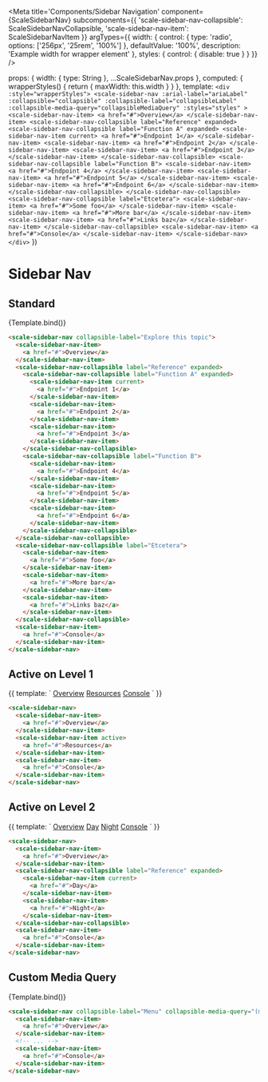 
<Meta
  title='Components/Sidebar Navigation'
  component={ScaleSidebarNav}
  subcomponents={{
    'scale-sidebar-nav-collapsible': ScaleSidebarNavCollapsible,
    'scale-sidebar-nav-item': ScaleSidebarNavItem
  }}
  argTypes={{
    width: {
      control: {
        type: 'radio',
        options: ['256px', '25rem', '100%']
      },
      defaultValue: '100%',
      description: 'Example width for wrapper element'
    },
    styles: {
      control: { disable: true }
    }
  }}
/>

  props: {
    width: { type: String },
    ...ScaleSidebarNav.props
  },
  computed: {
    wrapperStyles() {
      return {
        maxWidth: this.width
      }
    }
  },
  template: `
    <div :style="wrapperStyles">
      <scale-sidebar-nav
        :arial-label="ariaLabel"
        :collapsible="collapsible"
        :collapsible-label="collapsibleLabel"
        :collapsible-media-query="collapsibleMediaQuery"
        :styles="styles"
      >
        <scale-sidebar-nav-item>
          <a href="#">Overview</a>
        </scale-sidebar-nav-item>
        <scale-sidebar-nav-collapsible label="Reference" expanded>
          <scale-sidebar-nav-collapsible label="Function A" expanded>
            <scale-sidebar-nav-item current>
              <a href="#">Endpoint 1</a>
            </scale-sidebar-nav-item>
            <scale-sidebar-nav-item>
              <a href="#">Endpoint 2</a>
            </scale-sidebar-nav-item>
            <scale-sidebar-nav-item>
              <a href="#">Endpoint 3</a>
            </scale-sidebar-nav-item>
          </scale-sidebar-nav-collapsible>
          <scale-sidebar-nav-collapsible label="Function B">
            <scale-sidebar-nav-item>
              <a href="#">Endpoint 4</a>
            </scale-sidebar-nav-item>
            <scale-sidebar-nav-item>
              <a href="#">Endpoint 5</a>
            </scale-sidebar-nav-item>
            <scale-sidebar-nav-item>
              <a href="#">Endpoint 6</a>
            </scale-sidebar-nav-item>
          </scale-sidebar-nav-collapsible>
        </scale-sidebar-nav-collapsible>
        <scale-sidebar-nav-collapsible label="Etcetera">
          <scale-sidebar-nav-item>
            <a href="#">Some foo</a>
          </scale-sidebar-nav-item>
          <scale-sidebar-nav-item>
            <a href="#">More bar</a>
          </scale-sidebar-nav-item>
          <scale-sidebar-nav-item>
            <a href="#">Links baz</a>
          </scale-sidebar-nav-item>
        </scale-sidebar-nav-collapsible>
        <scale-sidebar-nav-item>
          <a href="#">Console</a>
        </scale-sidebar-nav-item>
      </scale-sidebar-nav>
    </div>
  `
})

# Sidebar Nav

## Standard

<Canvas withSource="none">
  <Story name='Standard' args={{ collapsibleLabel: 'Explore this topic' }}>
    {Template.bind()}
  </Story>
</Canvas>

<ArgsTable story='Standard' />

```html
<scale-sidebar-nav collapsible-label="Explore this topic">
  <scale-sidebar-nav-item>
    <a href="#">Overview</a>
  </scale-sidebar-nav-item>
  <scale-sidebar-nav-collapsible label="Reference" expanded>
    <scale-sidebar-nav-collapsible label="Function A" expanded>
      <scale-sidebar-nav-item current>
        <a href="#">Endpoint 1</a>
      </scale-sidebar-nav-item>
      <scale-sidebar-nav-item>
        <a href="#">Endpoint 2</a>
      </scale-sidebar-nav-item>
      <scale-sidebar-nav-item>
        <a href="#">Endpoint 3</a>
      </scale-sidebar-nav-item>
    </scale-sidebar-nav-collapsible>
    <scale-sidebar-nav-collapsible label="Function B">
      <scale-sidebar-nav-item>
        <a href="#">Endpoint 4</a>
      </scale-sidebar-nav-item>
      <scale-sidebar-nav-item>
        <a href="#">Endpoint 5</a>
      </scale-sidebar-nav-item>
      <scale-sidebar-nav-item>
        <a href="#">Endpoint 6</a>
      </scale-sidebar-nav-item>
    </scale-sidebar-nav-collapsible>
  </scale-sidebar-nav-collapsible>
  <scale-sidebar-nav-collapsible label="Etcetera">
    <scale-sidebar-nav-item>
      <a href="#">Some foo</a>
    </scale-sidebar-nav-item>
    <scale-sidebar-nav-item>
      <a href="#">More bar</a>
    </scale-sidebar-nav-item>
    <scale-sidebar-nav-item>
      <a href="#">Links baz</a>
    </scale-sidebar-nav-item>
  </scale-sidebar-nav-collapsible>
  <scale-sidebar-nav-item>
    <a href="#">Console</a>
  </scale-sidebar-nav-item>
</scale-sidebar-nav>
```

## Active on Level 1

<Canvas withSource="none">
  <Story name='Active on Level 1'>
    {{
      template: `
        <scale-sidebar-nav>
          <scale-sidebar-nav-item>
            <a href="#">Overview</a>
          </scale-sidebar-nav-item>
          <scale-sidebar-nav-item active>
            <a href="#">Resources</a>
          </scale-sidebar-nav-item>
          <scale-sidebar-nav-item>
            <a href="#">Console</a>
          </scale-sidebar-nav-item>
        </scale-sidebar-nav>
      `
    }}
  </Story>
</Canvas>

```html
<scale-sidebar-nav>
  <scale-sidebar-nav-item>
    <a href="#">Overview</a>
  </scale-sidebar-nav-item>
  <scale-sidebar-nav-item active>
    <a href="#">Resources</a>
  </scale-sidebar-nav-item>
  <scale-sidebar-nav-item>
    <a href="#">Console</a>
  </scale-sidebar-nav-item>
</scale-sidebar-nav>
```

## Active on Level 2

<Canvas withSource="none">
  <Story name='Active on Level 2'>
    {{
      template: `
        <scale-sidebar-nav>
          <scale-sidebar-nav-item>
            <a href="#">Overview</a>
          </scale-sidebar-nav-item>
          <scale-sidebar-nav-collapsible label="Reference" expanded>
            <scale-sidebar-nav-item current>
              <a href="#">Day</a>
            </scale-sidebar-nav-item>
            <scale-sidebar-nav-item>
              <a href="#">Night</a>
            </scale-sidebar-nav-item>
          </scale-sidebar-nav-collapsible>
          <scale-sidebar-nav-item>
            <a href="#">Console</a>
          </scale-sidebar-nav-item>
        </scale-sidebar-nav>
      `
    }}
  </Story>
</Canvas>

```html
<scale-sidebar-nav>
  <scale-sidebar-nav-item>
    <a href="#">Overview</a>
  </scale-sidebar-nav-item>
  <scale-sidebar-nav-collapsible label="Reference" expanded>
    <scale-sidebar-nav-item current>
      <a href="#">Day</a>
    </scale-sidebar-nav-item>
    <scale-sidebar-nav-item>
      <a href="#">Night</a>
    </scale-sidebar-nav-item>
  </scale-sidebar-nav-collapsible>
  <scale-sidebar-nav-item>
    <a href="#">Console</a>
  </scale-sidebar-nav-item>
</scale-sidebar-nav>
```

## Custom Media Query

<Canvas withSource="none">
  <Story name='Custom Media Query' args={{ collapsibleLabel: 'Menu', collapsibleMediaQuery: '(max-width: 44em)' }}>
    {Template.bind()}
  </Story>
</Canvas>

```html
<scale-sidebar-nav collapsible-label="Menu" collapsible-media-query="(max-width: 44em)">
  <scale-sidebar-nav-item>
    <a href="#">Overview</a>
  </scale-sidebar-nav-item>
  <!-- ... -->
  <scale-sidebar-nav-item>
    <a href="#">Console</a>
  </scale-sidebar-nav-item>
</scale-sidebar-nav>
```